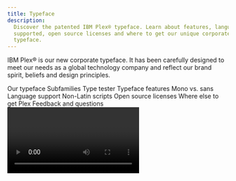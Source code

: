 ```yaml
---
title: Typeface
description:
  Discover the patented IBM Plex® typeface. Learn about features, languages
  supported, open source licenses and where to get our unique corporate
  typeface.
---
```



<PageDescription>

IBM Plex® is our new corporate typeface. It has been carefully designed to meet
our needs as a global technology company and reflect our brand spirit, beliefs
and design principles.

</PageDescription>

<AnchorLinks>
  <AnchorLink>Our typeface</AnchorLink>
  <AnchorLink>Subfamilies</AnchorLink>
  <AnchorLink>Type tester</AnchorLink>
  <AnchorLink>Typeface features</AnchorLink>
  <AnchorLink>Mono vs. sans</AnchorLink>
  <AnchorLink>Language support</AnchorLink>
  <AnchorLink>Non-Latin scripts</AnchorLink>
  <AnchorLink>Open source licenses</AnchorLink>
  <AnchorLink>Where else to get Plex</AnchorLink>
  <AnchorLink>Feedback and questions</AnchorLink>
</AnchorLinks>

<Video vimeoId="575186862" />

## Resources

<Row className="resource-card-group">
<Column colMd={4} colLg={4} noGutterSm>
    <ResourceCard
      subTitle="IBM Plex® typeface latest release"
      aspectRatio="2:1"
      href="https://github.com/IBM/plex/releases/latest"
      >

![](../../images/resource-cards/github.png)

  </ResourceCard>
</Column>
<Column colMd={4} colLg={4} noGutterSm>
    <ResourceCard
      subTitle="IBM Plex® website"
      aspectRatio="2:1"
      href="https://www.ibm.com/plex/"
      >

![](../../images/resource-cards/eye.png)

  </ResourceCard>
</Column>
</Row>

## Our typeface

As the patented typeface for our diverse and global brand, IBM Plex is just as
important as our name or our logo. It fine-tunes the tone of our words. It
represents who we are and what we believe—as a company and as designers. Every
decision is made with purpose; every detail has a reason for being.

<Video
  src="/videos/typeface_02.mp4"
  poster="/images/TypefaceSecondVideoPoster.gif"
/>

## Subfamilies

With four subfamilies, eight weights and two styles (roman and italic), IBM
Plex can do just about anything you need it to. Just download the latest from
[GitHub](https://github.com/IBM/plex/releases/latest), add to your font manager,
activate and enjoy. To learn more with a deep dive into details and the story,
visit the [Plex](https://www.ibm.com/plex/) website.

<TypefaceSubFamilies />

## Type tester

We’ve included the type tester so you can play with Plex and explore all its
styles, weights and languages. The typeface really comes to life once it’s set
in words or paragraphs, so feel free to type away!

<TypeTester />

## Typeface features

IBM Plex comes with some additional basic features like ligatures across Sans
and Serif as well as fractions, arrows, alternate glyphs and global currency
symbols. These can be accessed through OpenType features and glyph palettes in
the standard design tools available. Get the latest
[Plex](https://github.com/IBM/plex/releases/latest).

<Row className="image-grid">
<Column colMd={4} colLg={4}>

![IBM Plex Sans font ligatures](../images/sans-ligatures.svg)

</Column>
<Column colMd={4} colLg={4} >

![IBM Plex Serif font ligatures](../images/serif-ligatures.svg)

</Column>
<Column colMd={4} colLg={4} >

![IBM Plex Sans fraction](../images/fractions.svg)

</Column>

<Column colMd={4} colLg={4}>

![IBM Plex alternate glyphs](../images/alternate-glyphs.svg)

</Column>
<Column colMd={4} colLg={4}>

![IBM Plex Sans global currency symbols](../images/currency-symbols.svg)

</Column>
<Column colMd={4} colLg={4}>

![IBM Plex Sans arrows](../images/arrows.svg)

</Column>
</Row>

## Mono vs. sans

The monospaced version of IBM Plex is especially designed to fit every glyph
into a 600 unit space which takes its cues from the typewriter era. Monospaced
fonts are used for coding by developers and should also be used to demonstrate
code snippets in our communications and specifications.

![Mono vs sans example](../images/mono-vs-sans.svg)

## Language support

IBM Plex covers over 100 languages with extended Latin versions. These cover the
typographic needs for executing communications and other typographic situations
across the international community. All four sub-families are covered in the
extended Latin which includes Vietnamese. In addition Plex covers a growing set
of non-Latin scripts which currently include Arabic, Cyrillic, Devanagari,
Greek, Hebrew, Korean and Thai.

<Row className="mobile-columns">
<Column className="one" colSm={2} colMd={2} colLg={3}>

Afrikaans<br />Albanian<br />Arabic<br />Arabic Afrikaans<br />Arwi (Arabic Tamil)<br />Asu<br />Äynu<br />Azerbaijani<br />Bakhtiari<br />Balti<br />Balochi/Baluchi<br />Basque<br />
Beja<br />Belarusian<br />Bemba<br />Bena<br />Bokmål<br />Bosnian<br />Brahui<br />Breton<br />Bru<br />Bulgarian<br />Catalan
Central<br />Chagatai<br />Chiga<br />Chong<br />Comorian<br />Coptic<br />Cornish<br />Croatian<br />Czech<br />Danish<br />Dari<br />
Deccani<br />Devanagari<br />Dogri<br />Domari<br />Dutch<br />Eastern
Cham<br />Embu<br />English<br />Esperanto<br />
Estonian<br />Faroese<br />Farsi

</Column>
<Column className="two" colSm={2} colMd={2} colLg={3}>

Filipino<br />Finnish<br />French<br />Galician<br />Ganda<br />German<br />Gilaki<br />Greek<br />Gujari<br />Gusii<br />Hausa<br />Hawaiian<br />
Hazaragi<br />Hebrew<br />Hindko<br />Hungarian<br />Icelandic<br />Indonesian<br />Indus<br />Ingush<br />
Irish<br />Italian<br />Japanese<br />Jola-Fonyi<br />Kabuverdianu<br />Kachi
Koli<br />Kalaallisut<br />Kalenjin<br />Kamba<br />
Kanuri<br />Karakalpak<br />Kashmiri/<br />Kazakh<br />Khowar<br />Kikuyu<br />Kinyarwanda<br />Kohistani<br />Korean<br />Kurdish<br />Kuy<br />Kyrgyz<br />Lahnda<br />Laki<br />
Latvian

</Column>
<Column className="three" colSm={2} colMd={2} colLg={3}>

Lithuanian<br />Luhya<br />Lwalu<br />Macedonian<br />Machame<br />Makhuwa-Meetto<br />Makonde<br />Malagasy<br />Malay<br />Maltese<br />Manx<br />Mazanderani<br />Meru<br />Mongolian<br />Morisien<br />Moroccan
Arabic<br />Muslim Tat<br />Northern Hindko<br /> Northern Khmer<br />Northern
Luri<br />Ndebele<br />Norwegian<br />Nyah
Kur<br />Nyankole<br />Nynorsk<br />Oromo<br /> Ottoman
Turkish<br />Pali<br />Parkari Koli<br />Parsi-Dari<br />Pashto<br />Patani
Malay<br />Polish<br />
Portuguese<br />Punjabi<br />Qashqai<br />Romanian<br />Romansh<br />Rombo<br />Rundi<br />Russian<br />Rwa<br />Samburu<br />Sango<br />Sangu

</Column>
<Column className="four" colSm={2} colMd={2} colLg={3}>

Sanskrit<br />Sena<br />Serbian<br />Seraiki<br />Serer<br />Shambala<br />Shona<br />Sindhi<br />Slovak<br />Slovenian<br />So<br />Soga<br />Somali<br />South
Azerbaijani<br />Southern Hindko<br />Southern Kurdish<br />Southern
Luri<br />Spanish<br />Susu<br />Swahili<br />Swedish<br /> Swiss
German<br />Tachelhit<br />Taita<br />Tajik<br />Talysh<br />Teso<br />Thai<br />Tongan<br />Turkish<br />Turkmen<br />
Ukrainian<br />Urdu<br />Uyghur<br />Uzbek<br />Vietnamese<br />Vunjo<br />Wadiyara
Koli<br />Western Cham<br />Wolof<br />Welsh<br /> Zoroastrian<br />Zulu

</Column>
</Row>

## Non-Latin scripts

Global languages are part of the long-term plan for the IBM Plex typeface
family. Non-Latin language designs are currently in development. The available
non-Latin are shown below with what’s also in the pipeline.

<NonLatinScripts />

### Chinese scripts

IBM Plex Chinese is scheduled for release in 2022–2023 and will support both Traditional
and Simplified versions. The Chinese scripts are currently under development. In
the meantime, we have chosen some open source, Chinese typefaces that can work
well with the IBM Plex Family.

<Row className="resource-card-group">
<Column colMd={4} colLg={4} noGutterSm>
    <ResourceCard
      subTitle={<>Simplified Chinese<br / >Noto Sans CJK SC</>}
      aspectRatio="2:1"
      href="https://www.google.com/get/noto/#sans-hans"
      >

![google logo](../../images/resource-cards/google.png)

  </ResourceCard>
</Column>
<Column colMd={4} colLg={4} noGutterSm>
    <ResourceCard
      subTitle={<>Traditional Chinese<br /> Noto Sans CJK TC</>}
      aspectRatio="2:1"
      href="https://www.google.com/get/noto/#sans-hant"
      >

![google logo](../../images/resource-cards/google.png)

  </ResourceCard>
</Column>

</Row>

## Open source licenses

IBM Plex design has been awarded a patent and is the intellectual property of
IBM. The basic OFL License can be found in the downloadable font files. If
alternative licensing is needed when embedding or bundling IBM Plex into
software packages, please contact the appropriate legal teams.

## Where else to get Plex

Because Plex is open source we felt it was important to include it in the Google
Fonts and Adobe Fonts Libraries to help make it available for all people to use.
However, the fonts in these libraries may not have the latest versions so we
always recommend going to the
[IBM Plex GitHub](https://github.com/IBM/plex/releases/latest) repo.

<Row className="resource-card-group">
<Column colMd={4} colLg={4} noGutterSm>
    <ResourceCard
      subTitle="IBM Plex® on Google Fonts"
      aspectRatio="2:1"
      href="https://fonts.google.com/?query=ibm+plex"
      >

![google fonts logo](../../images/resource-cards/google-fonts.png)

  </ResourceCard>
</Column>
<Column colMd={4} colLg={4} noGutterSm>
    <ResourceCard
      subTitle="IBM Plex® on Adobe Fonts"
      aspectRatio="2:1"
      href="https://fonts.adobe.com/foundries/ibm"
      >

![](../../images/resource-cards/adobe.png)

  </ResourceCard>
</Column>
</Row>

## Design team

The IBM Plex team is a world-class group of type design experts hailing from
Austria, China, Croatia, Israel, Japan, Korea, Latvia, Poland, Lebanon, the
Netherlands, Romania, Spain, Switzerland, the United Kingdom, and the United
States. As the non-Latin variations grow more, so will our international team of
type designers.

## Plex merchandise

The [IBM Store](https://logostore-globalid.us/productlist.aspx?did=28168) has an
exclusive collection of Plex merchandise ranging from a coffee mug, cool tees
and totes. Please check out the collection and let us know what you think. We
will be updating the designs periodically to keep them fresh, fun and
expressive.

## Awards

Soon after the release, IBM Plex (Latin) won recognition in an international
competition by the Type Directors Club in
[TDC 64 2018](https://www.tdc.org/competitions/typeface-design-2018/?judges-choice=on#filters-section).
Plex took away a judge's choice award for typographic excellence. Let’s see how
the non-Latin scripts do as we develop them and also submit to more global
competitions. Plex has also been awarded several international patents.

## Feedback and questions

Please address all inquiries or issues on
[GitHub](https://github.com/ibm/plex/issues) and be sure to download the latest
[here](https://github.com/IBM/plex/releases/latest).

